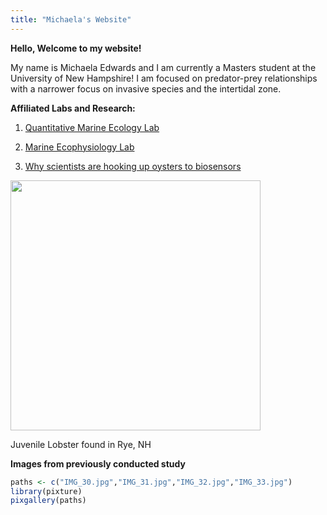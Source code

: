 ```yaml
---
title: "Michaela's Website"
---
```


**Hello, Welcome to my website!** 

My name is Michaela Edwards and I am currently a Masters student at the University of New Hampshire! I am focused on predator-prey relationships with a narrower focus on invasive species and the intertidal zone. 
 
**Affiliated Labs and Research:** 

1. [Quantitative Marine Ecology Lab](https://quantmarineecolab.github.io/research/)

2. [Marine Ecophysiology Lab](https://brittanyjellison.wixsite.com/research)

3. [Why scientists are hooking up oysters to biosensors](https://www.bostonglobe.com/2023/08/15/metro/why-scientists-are-hooking-oysters-up-biosensors/)

<img src="image.jpeg" width="400">

Juvenile Lobster found in Rye, NH 


**Images from previously conducted study**
```r
paths <- c("IMG_30.jpg","IMG_31.jpg","IMG_32.jpg","IMG_33.jpg")
library(pixture)
pixgallery(paths)
```
